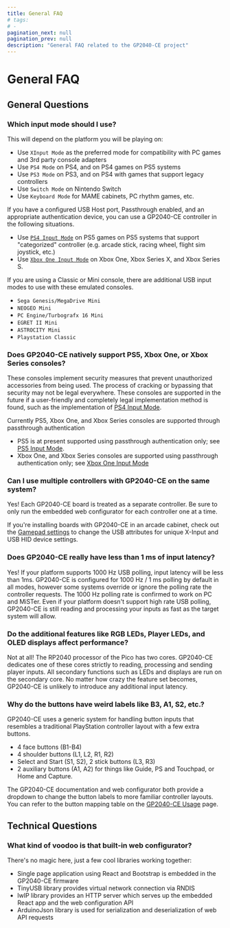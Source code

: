 ```yaml
---
title: General FAQ
# tags:
# -
pagination_next: null
pagination_prev: null
description: "General FAQ related to the GP2040-CE project"
---
```


# General FAQ

## General Questions

### Which input mode should I use?

This will depend on the platform you will be playing on:

- Use `XInput Mode` as the preferred mode for compatibility with PC games and 3rd party console adapters
- Use `PS4 Mode` on PS4, and on PS4 games on PS5 systems
- Use `PS3 Mode` on PS3, and on PS4 with games that support legacy controllers
- Use `Switch Mode` on Nintendo Switch
- Use `Keyboard Mode` for MAME cabinets, PC rhythm games, etc.

If you have a configured USB Host port, Passthrough enabled, and an appropriate authentication device, you can use a GP2040-CE controller in the following situations.

- Use [`PS4 Input Mode`](../web-configurator/menu-pages/01-settings.mdx#additional-ps4-settings) on PS5 games on PS5 systems that support "categorized" controller (e.g. arcade stick, racing wheel, flight sim joystick, etc.)
- Use [`Xbox One Input Mode`](../web-configurator/menu-pages/01-settings.mdx#additional-xbox-one-settings) on Xbox One, Xbox Series X, and Xbox Series S.

If you are using a Classic or Mini console, there are additional USB input modes to use with these emulated consoles.

- `Sega Genesis/MegaDrive Mini`
- `NEOGEO Mini`
- `PC Engine/Turbografx 16 Mini`
- `EGRET II Mini`
- `ASTROCITY Mini`
- `Playstation Classic`

### Does GP2040-CE natively support PS5, Xbox One, or Xbox Series consoles?

These consoles implement security measures that prevent unauthorized accessories from being used. The process of cracking or bypassing that security may not be legal everywhere. These consoles are supported in the future if a user-friendly and completely legal implementation method is found, such as the implementation of [PS4 Input Mode](../web-configurator/menu-pages/01-settings.mdx#additional-ps4-settings).

Currently PS5, Xbox One, and Xbox Series consoles are supported through passthrough authentication

- PS5 is at present supported using passthrough authentication only; see [PS5 Input Mode](../web-configurator/menu-pages/01-settings.mdx#additional-ps5-settings).
- Xbox One, and Xbox Series consoles are supported using passthrough authentication only; see [Xbox One Input Mode](../web-configurator/menu-pages/01-settings.mdx#additional-xbox-one-settings)

### Can I use multiple controllers with GP2040-CE on the same system?

Yes! Each GP2040-CE board is treated as a separate controller. Be sure to only run the embedded web configurator for each controller one at a time.

If you're installing boards with GP2040-CE in an arcade cabinet, check out the [Gamepad settings](../web-configurator/menu-pages/01-settings.mdx) to change the USB attributes for unique X-Input and USB HID device settings.

### Does GP2040-CE really have less than 1 ms of input latency?

Yes! If your platform supports 1000 Hz USB polling, input latency will be less than 1ms. GP2040-CE is configured for 1000 Hz / 1 ms polling by default in all modes, however some systems override or ignore the polling rate the controller requests. The 1000 Hz polling rate is confirmed to work on PC and MiSTer. Even if your platform doesn't support high rate USB polling, GP2040-CE is still reading and processing your inputs as fast as the target system will allow.

### Do the additional features like RGB LEDs, Player LEDs, and OLED displays affect performance?

Not at all! The RP2040 processor of the Pico has two cores. GP2040-CE dedicates one of these cores strictly to reading, processing and sending player inputs. All secondary functions such as LEDs and displays are run on the secondary core. No matter how crazy the feature set becomes, GP2040-CE is unlikely to introduce any additional input latency.

### Why do the buttons have weird labels like B3, A1, S2, etc.?

GP2040-CE uses a generic system for handling button inputs that resembles a traditional PlayStation controller layout with a few extra buttons.

- 4 face buttons (B1-B4)
- 4 shoulder buttons (L1, L2, R1, R2)
- Select and Start (S1, S2), 2 stick buttons (L3, R3)
- 2 auxiliary buttons (A1, A2) for things like Guide, PS and Touchpad, or Home and Capture.

The GP2040-CE documentation and web configurator both provide a dropdown to change the button labels to more familiar controller layouts. You can refer to the button mapping table on the [GP2040-CE Usage](../usage.mdx#buttons) page.

## Technical Questions

### What kind of voodoo is that built-in web configurator?

There's no magic here, just a few cool libraries working together:

- Single page application using React and Bootstrap is embedded in the GP2040-CE firmware
- TinyUSB library provides virtual network connection via RNDIS
- lwIP library provides an HTTP server which serves up the embedded React app and the web configuration API
- ArduinoJson library is used for serialization and deserialization of web API requests
